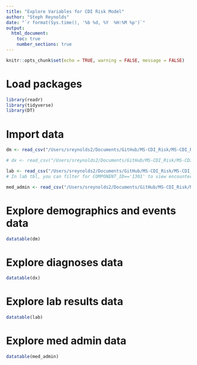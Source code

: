 ```yaml
---
title: "Explore Variables for CDI Risk Model"
author: "Steph Reynolds"
date: "`r format(Sys.time(), '%b %d, %Y  %H:%M %p')`"
output:
  html_document:
    toc: true
    number_sections: true
---
```


```r
knitr::opts_chunk$set(echo = TRUE, warning = FALSE, message = FALSE)
```


# Load packages
```r
library(readr)
library(tidyverse)
library(DT)
```

# Import data
```r
dm <- read_csv("/Users/sreynolds2/Documents/GitHub/MS-CDI_Risk/MS-CDI_Risk/data/clean/dm.csv")

# dx <- read_csv("/Users/sreynolds2/Documents/GitHub/MS-CDI_Risk/MS-CDI_Risk/data/clean/dx.csv")

lab <- read_csv("/Users/sreynolds2/Documents/GitHub/MS-CDI_Risk/MS-CDI_Risk/data/clean/lab.csv")
# In lab tbl, you can filter for COMPONENT_ID=='1301' to view encounters that had CDIF ordered - there are 3,876 unique encounter IDs in which CDIF was ordered.

med_admin <- read_csv("/Users/sreynolds2/Documents/GitHub/MS-CDI_Risk/MS-CDI_Risk/data/clean/med_admin.csv")
```

# Explore demographics and events data
```r
datatable(dm)
```

# Explore diagnoses data
```r
datatable(dx)
```

# Explore lab results data
```r
datatable(lab)
```

# Explore med admin data
```r
datatable(med_admin)
```


